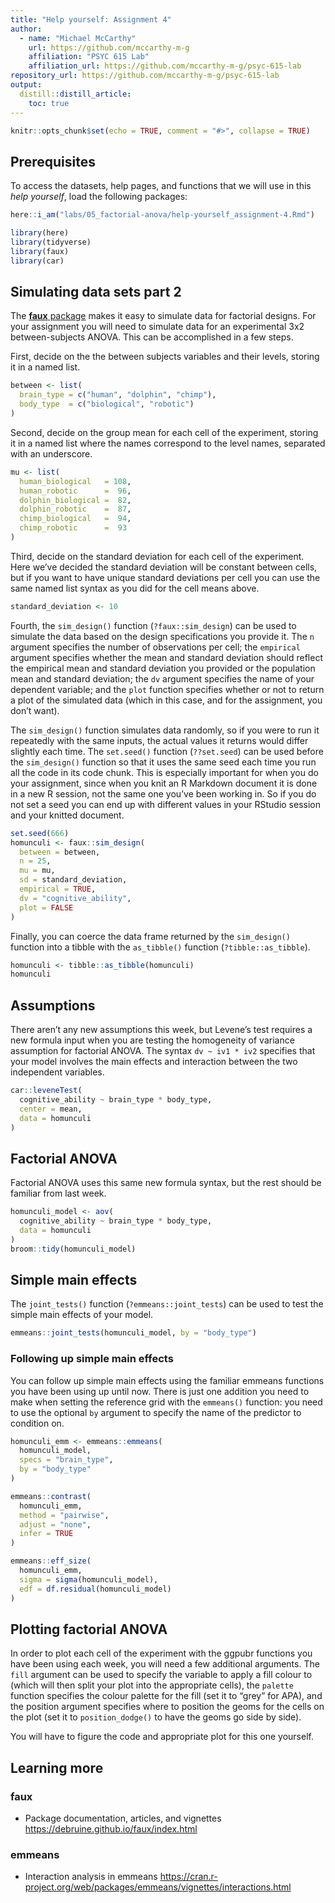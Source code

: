 ```yaml
---
title: "Help yourself: Assignment 4"
author:
  - name: "Michael McCarthy"
    url: https://github.com/mccarthy-m-g
    affiliation: "PSYC 615 Lab"
    affiliation_url: https://github.com/mccarthy-m-g/psyc-615-lab
repository_url: https://github.com/mccarthy-m-g/psyc-615-lab
output:
  distill::distill_article:
    toc: true
---
```


```r
knitr::opts_chunk$set(echo = TRUE, comment = "#>", collapse = TRUE)
```

## Prerequisites

To access the datasets, help pages, and functions that we will use in this *help yourself*, load the following packages:

```r
here::i_am("labs/05_factorial-anova/help-yourself_assignment-4.Rmd")

library(here)
library(tidyverse)
library(faux)
library(car)
```

## Simulating data sets part 2

The [**faux** package](https://debruine.github.io/faux/index.html) makes it easy to simulate data for factorial designs. For your assignment you will need to simulate data for an experimental 3x2 between-subjects ANOVA. This can be accomplished in a few steps.

First, decide on the the between subjects variables and their levels, storing it in a named list.

```r
between <- list(
  brain_type = c("human", "dolphin", "chimp"),
  body_type  = c("biological", "robotic")
)
```

Second, decide on the group mean for each cell of the experiment, storing it in a named list where the names correspond to the level names, separated with an underscore.

```r
mu <- list(
  human_biological   = 108,
  human_robotic      =  96,
  dolphin_biological =  82,
  dolphin_robotic    =  87,
  chimp_biological   =  94,
  chimp_robotic      =  93
)
```

Third, decide on the standard deviation for each cell of the experiment. Here we've decided the standard deviation will be constant between cells, but if you want to have unique standard deviations per cell you can use the same named list syntax as you did for the cell means above.

```r
standard_deviation <- 10
```

Fourth, the `sim_design()` function (`?faux::sim_design`) can be used to simulate the data based on the design specifications you provide it. The `n` argument specifies the number of observations per cell; the `empirical` argument specifies whether the mean and standard deviation should reflect the empirical mean and standard deviation you provided or the population mean and standard deviation; the `dv` argument specifies the name of your dependent variable; and the `plot` function specifies whether or not to return a plot of the simulated data (which in this case, and for the assignment, you don't want).

The `sim_design()` function simulates data randomly, so if you were to run it repeatedly with the same inputs, the actual values it returns would differ slightly each time. The `set.seed()` function (`??set.seed`) can be used before the `sim_design()` function so that it uses the same seed each time you run all the code in its code chunk. This is especially important for when you do your assignment, since when you knit an R Markdown document it is done in a new R session, not the same one you've been working in. So if you do not set a seed you can end up with different values in your RStudio session and your knitted document.

```r
set.seed(666)
homunculi <- faux::sim_design(
  between = between,
  n = 25,
  mu = mu,
  sd = standard_deviation,
  empirical = TRUE,
  dv = "cognitive_ability",
  plot = FALSE
)
```

Finally, you can coerce the data frame returned by the `sim_design()` function into a tibble with the `as_tibble()` function (`?tibble::as_tibble`).

```r
homunculi <- tibble::as_tibble(homunculi)
homunculi
```

## Assumptions

There aren't any new assumptions this week, but Levene's test requires a new formula input when you are testing the homogeneity of variance assumption for factorial ANOVA. The syntax `dv ~ iv1 * iv2` specifies that your model involves the main effects and interaction between the two independent variables.

```r
car::leveneTest(
  cognitive_ability ~ brain_type * body_type,
  center = mean,
  data = homunculi
)
```

## Factorial ANOVA

Factorial ANOVA uses this same new formula syntax, but the rest should be familiar from last week.

```r
homunculi_model <- aov(
  cognitive_ability ~ brain_type * body_type,
  data = homunculi
)
broom::tidy(homunculi_model)
```

## Simple main effects

The `joint_tests()` function (`?emmeans::joint_tests`) can be used to test the simple main effects of your model.

```r
emmeans::joint_tests(homunculi_model, by = "body_type")
```

### Following up simple main effects

You can follow up simple main effects using the familiar emmeans functions you have been using up until now. There is just one addition you need to make when setting the reference grid with the `emmeans()` function: you need to use the optional `by` argument to specify the name of the predictor to condition on.

```r
homunculi_emm <- emmeans::emmeans(
  homunculi_model,
  specs = "brain_type",
  by = "body_type"
)

emmeans::contrast(
  homunculi_emm,
  method = "pairwise",
  adjust = "none",
  infer = TRUE
)

emmeans::eff_size(
  homunculi_emm,
  sigma = sigma(homunculi_model),
  edf = df.residual(homunculi_model)
)
```

## Plotting factorial ANOVA

In order to plot each cell of the experiment with the ggpubr functions you have been using each week, you will need a few additional arguments. The `fill` argument can be used to specify the variable to apply a fill colour to (which will then split your plot into the appropriate cells), the `palette` function specifies the colour palette for the fill (set it to "grey" for APA), and the position argument specifies where to position the geoms for the cells on the plot (set it to `position_dodge()` to have the geoms go side by side).

You will have to figure the code and appropriate plot for this one yourself.

## Learning more

### faux

- Package documentation, articles, and vignettes <https://debruine.github.io/faux/index.html>

### emmeans

- Interaction analysis in emmeans <https://cran.r-project.org/web/packages/emmeans/vignettes/interactions.html>
